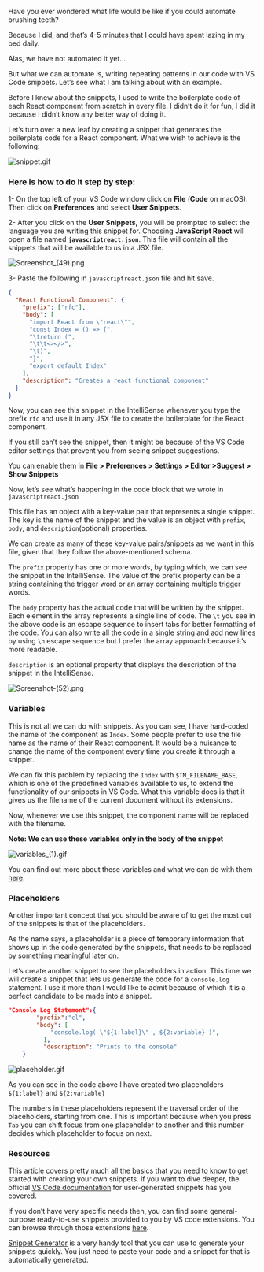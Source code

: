 Have you ever wondered what life would be like if you could automate brushing teeth?

Because I did, and that’s 4-5 minutes that I could have spent lazing in my bed daily.

Alas, we have not automated it yet...

But what we can automate is, writing repeating patterns in our code with VS Code snippets. Let’s see what I am talking about with an example.

Before I knew about the snippets, I used to write the boilerplate code of each React component from scratch in every file. I didn’t do it for fun, I did it because I didn’t know any better way of doing it.

Let’s turn over a new leaf by creating a snippet that generates the boilerplate code for a React component. What we wish to achieve is the following:

![snippet.gif](https://cdn.hashnode.com/res/hashnode/image/upload/v1641828833935/tQwACkEYj.gif)

### **Here is how to do it step by step:**

1- On the top left of your VS Code window click on **File** (**Code** on macOS). Then click on **Preferences** and select **User Snippets**.

2- After you click on the **User Snippets,** you will be prompted to select the language you are writing this snippet for. Choosing **JavaScript React** will open a file named **`javascriptreact.json`**. This file will contain all the snippets that will be available to us in a JSX file.

![Screenshot_(49).png](https://cdn.hashnode.com/res/hashnode/image/upload/v1641828824604/CDNzFOUqN.png)

3- Paste the following in `javascriptreact.json` file and hit save.

```json
{
  "React Functional Component": {
    "prefix": ["rfc"],
    "body": [
      "import React from \"react\"",
      "const Index = () => {",
      "\treturn (",
      "\t\t<></>",
      "\t)",
      "}",
      "export default Index"
    ],
    "description": "Creates a react functional component"
  }
}
```

Now, you can see this snippet in the IntelliSense whenever you type the prefix `rfc` and use it in any JSX file to create the boilerplate for the React component.

If you still can’t see the snippet, then it might be because of the VS Code editor settings that prevent you from seeing snippet suggestions.

You can enable them in **File > Preferences > Settings > Editor >Suggest > Show Snippets**

Now, let’s see what’s happening in the code block that we wrote in `javascriptreact.json`

This file has an object with a key-value pair that represents a single snippet. The key is the name of the snippet and the value is an object with `prefix`, `body`, and `description`(optional) properties.

We can create as many of these key-value pairs/snippets as we want in this file, given that they follow the above-mentioned schema.

The `prefix` property has one or more words, by typing which, we can see the snippet in the IntelliSense. The value of the prefix property can be a string containing the trigger word or an array containing multiple trigger words.

The `body` property has the actual code that will be written by the snippet. Each element in the array represents a single line of code. The `\t` you see in the above code is an escape sequence to insert tabs for better formatting of the code. You can also write all the code in a single string and add new lines by using `\n` escape sequence but I prefer the array approach because it’s more readable.

`description` is an optional property that displays the description of the snippet in the IntelliSense.

![Screenshot-(52).png](https://cdn.hashnode.com/res/hashnode/image/upload/v1641828816917/cXZZlfA8p.png)

### Variables

This is not all we can do with snippets. As you can see, I have hard-coded the name of the component as `Index`. Some people prefer to use the file name as the name of their React component. It would be a nuisance to change the name of the component every time you create it through a snippet.

We can fix this problem by replacing the `Index` with `$TM_FILENAME_BASE`, which is one of the predefined variables available to us, to extend the functionality of our snippets in VS Code. What this variable does is that it gives us the filename of the current document without its extensions.

Now, whenever we use this snippet, the component name will be replaced with the filename.

**Note: We can use these variables only in the body of the snippet**

![variables_(1).gif](https://cdn.hashnode.com/res/hashnode/image/upload/v1641828841129/R64NbdS7k.gif)

You can find out more about these variables and what we can do with them [here](https://code.visualstudio.com/docs/editor/userdefinedsnippets#_variables).

### Placeholders

Another important concept that you should be aware of to get the most out of the snippets is that of the placeholders.

As the name says, a placeholder is a piece of temporary information that shows up in the code generated by the snippets, that needs to be replaced by something meaningful later on.

Let’s create another snippet to see the placeholders in action. This time we will create a snippet that lets us generate the code for a `console.log` statement. I use it more than I would like to admit because of which it is a perfect candidate to be made into a snippet.

```json
"Console Log Statement":{
		"prefix":"cl",
		"body": [
			"console.log( \"${1:label}\" , ${2:variable} )",
		  ],
		  "description": "Prints to the console"
	}
```

![placeholder.gif](https://cdn.hashnode.com/res/hashnode/image/upload/v1641828806947/5ekkNAGYK.gif)

As you can see in the code above I have created two placeholders `${1:label}` and `${2:variable}`

The numbers in these placeholders represent the traversal order of the placeholders, starting from one. This is important because when you press `Tab` you can shift focus from one placeholder to another and this number decides which placeholder to focus on next.

### Resources

This article covers pretty much all the basics that you need to know to get started with creating your own snippets. If you want to dive deeper, the official [VS Code documentation](https://code.visualstudio.com/docs/editor/userdefinedsnippets) for user-generated snippets has you covered.

If you don’t have very specific needs then, you can find some general-purpose ready-to-use snippets provided to you by VS code extensions. You can browse through those extensions [here](https://marketplace.visualstudio.com/search?target=VSCode&category=Snippets&sortBy=Installs).

[Snippet Generator](https://snippet-generator.app/) is a very handy tool that you can use to generate your snippets quickly. You just need to paste your code and a snippet for that is automatically generated.
